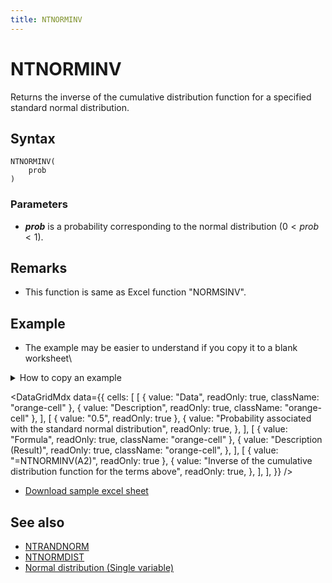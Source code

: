 ```yaml
---
title: NTNORMINV
---
```



# NTNORMINV

Returns the inverse of the cumulative distribution function for a specified standard normal distribution.

## Syntax

```excel
NTNORMINV(
    prob
)
```

### Parameters

- **_prob_** is a probability corresponding to the normal distribution $(0<prob<1)$.

## Remarks

- This function is same as Excel function "NORMSINV".

## Example

- The example may be easier to understand if you copy it to a blank worksheet\

<details>
  <summary>How to copy an example</summary>

1.  Create a blank workbook or worksheet.
2.  Select the example in the Help topic.

    **Note**  Do not select the row or column headers.

    ![Selecting an example from Help](./../../assets/functions/HowToCopy.png)

    Selecting an example from Help

3.  Press CTRL+C.
4.  In the worksheet, select cell A1, and press CTRL+V.
5.  To switch between viewing the results and viewing the formulas that return the results, press CTRL+` (grave accent), or on the **Tools** menu, point to **Formula Auditing**, and then click **Formula Auditing Mode**.

</details>

<DataGridMdx
  data={{
    cells: [
      [
        { value: "Data", readOnly: true, className: "orange-cell" },
        { value: "Description", readOnly: true, className: "orange-cell" },
      ],
      [
        { value: "0.5", readOnly: true },
        {
          value: "Probability associated with the standard normal distribution",
          readOnly: true,
        },
      ],
      [
        { value: "Formula", readOnly: true, className: "orange-cell" },
        {
          value: "Description (Result)",
          readOnly: true,
          className: "orange-cell",
        },
      ],
      [
        { value: "=NTNORMINV(A2)", readOnly: true },
        {
          value:
            "Inverse of the cumulative distribution function for the terms above",
          readOnly: true,
        },
      ],
    ],
  }}
/>

- [Download sample excel sheet](./../../assets/NtRand2.zip)

## See also

- [NTRANDNORM](../01-random-numbers/01-single-series/11-ntrandnorm.mdx)
- [NTNORMDIST](071-ntnormdist.mdx)
- [Normal distribution (Single variable)](../../05-gallery-of-distributions/01-normal-distribution-single.mdx)
